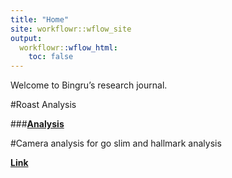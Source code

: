 ```yaml
---
title: "Home"
site: workflowr::wflow_site
output:
  workflowr::wflow_html:
    toc: false
---
```


Welcome to Bingru's research journal.  

#Roast Analysis

###**[Analysis](first-analysis.html)** 

#Camera analysis for go slim and hallmark analysis

**[Link](gene_set_analysis.html)** 
